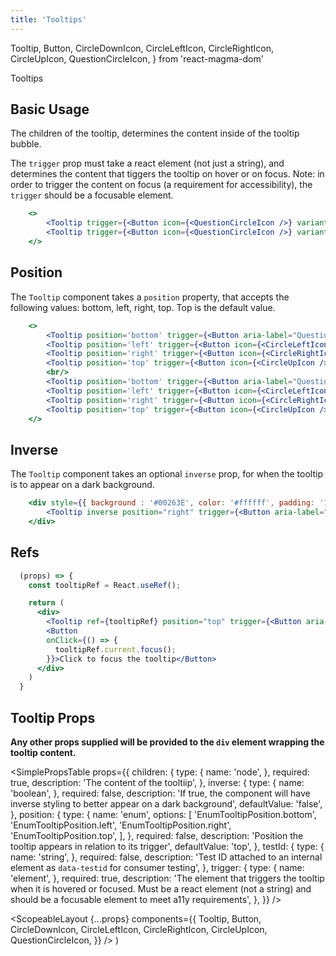 ```yaml
---
title: 'Tooltips'
---
```


  Tooltip,
  Button,
  CircleDownIcon,
  CircleLeftIcon,
  CircleRightIcon,
  CircleUpIcon,
  QuestionCircleIcon,
} from 'react-magma-dom'

<DocsHeading to="/design/tooltips/" type="design">
  Tooltips
</DocsHeading>

## Basic Usage

The children of the tooltip, determines the content inside of the tooltip bubble.

The `trigger` prop must take a react element (not just a string), and determines the content that tiggers the tooltip on hover or on focus. Note: in order to trigger the content on focus (a requirement for accessibility), the `trigger` should be a focusable element.

```.jsx
    <>
        <Tooltip trigger={<Button icon={<QuestionCircleIcon />} variant="link" />}>What's this?</Tooltip>
        <Tooltip trigger={<Button icon={<QuestionCircleIcon />} variant="link" />}>Lorem ipsum dolor sit amet, mutat utroque cu quo. Vel molestie invidunt dissentiet no, ut vim iriure eloquentiam.</Tooltip>
    </>
```

## Position

The `Tooltip` component takes a `position` property, that accepts the following values: bottom, left, right, top. Top is the default value.

```.jsx
    <>
        <Tooltip position='bottom' trigger={<Button aria-label="Question Icon" icon={<CircleDownIcon />} variant="link" />}>Tooltip bottom</Tooltip>
        <Tooltip position='left' trigger={<Button icon={<CircleLeftIcon />} variant="link" />}>Tooltip left</Tooltip>
        <Tooltip position='right' trigger={<Button icon={<CircleRightIcon />} variant="link" />}>Tooltip right</Tooltip>
        <Tooltip position='top' trigger={<Button icon={<CircleUpIcon />} variant="link" />}>Tooltip top</Tooltip>
        <br/>
        <Tooltip position='bottom' trigger={<Button aria-label="Question Icon" icon={<CircleDownIcon />} variant="link" />}>Lorem ipsum dolor sit amet, mutat utroque cu quo. Vel molestie invidunt dissentiet no, ut vim iriure eloquentiam.</Tooltip>
        <Tooltip position='left' trigger={<Button icon={<CircleLeftIcon />} variant="link" />}>Lorem ipsum dolor sit amet, mutat utroque cu quo. Vel molestie invidunt dissentiet no, ut vim iriure eloquentiam.</Tooltip>
        <Tooltip position='right' trigger={<Button icon={<CircleRightIcon />} variant="link" />}>Lorem ipsum dolor sit amet, mutat utroque cu quo. Vel molestie invidunt dissentiet no, ut vim iriure eloquentiam.</Tooltip>
        <Tooltip position='top' trigger={<Button icon={<CircleUpIcon />} variant="link" />}>Lorem ipsum dolor sit amet, mutat utroque cu quo. Vel molestie invidunt dissentiet no, ut vim iriure eloquentiam.</Tooltip>
    </>
```

## Inverse

The `Tooltip` component takes an optional `inverse` prop, for when the tooltip is to appear on a dark background.

```.jsx
    <div style={{ background : '#00263E', color: '#ffffff', padding: '10px' }}>
        <Tooltip inverse position="right" trigger={<Button aria-label="Question Icon" icon={<QuestionCircleIcon />} inverse variant="link" />}>Inverse tooltip</Tooltip>
    </div>
```

## Refs

```.jsx
  (props) => {
    const tooltipRef = React.useRef();

    return (
      <div>
        <Tooltip ref={tooltipRef} position="top" trigger={<Button aria-label="Question Icon" icon={<QuestionCircleIcon />} variant="link" />}>Ref tooltip</Tooltip>
        <Button
        onClick={() => {
          tooltipRef.current.focus();
        }}>Click to focus the tooltip</Button>
      </div>
    )
  }
```

## Tooltip Props

**Any other props supplied will be provided to the `div` element wrapping the tooltip content.**

<SimplePropsTable
  props={{
    children: {
      type: {
        name: 'node',
      },
      required: true,
      description: 'The content of the tooltiip',
    },
    inverse: {
      type: {
        name: 'boolean',
      },
      required: false,
      description:
        'If true, the component will have inverse styling to better appear on a dark background',
      defaultValue: 'false',
    },
    position: {
      type: {
        name: 'enum',
        options: [
          'EnumTooltipPosition.bottom',
          'EnumTooltipPosition.left',
          'EnumTooltipPosition.right',
          'EnumTooltipPosition.top',
        ],
      },
      required: false,
      description: 'Position the tooltip appears in relation to its trigger',
      defaultValue: 'top',
    },
    testId: {
      type: {
        name: 'string',
      },
      required: false,
      description:
        'Test ID attached to an internal element as `data-testid` for consumer testing',
    },
    trigger: {
      type: {
        name: 'element',
      },
      required: true,
      description:
        'The element that triggers the tooltip when it is hovered or focused.  Must be a react element (not a string) and should be a focusable element to meet a11y requirements',
    },
  }}
/>

  <ScopeableLayout
    {...props}
    components={{
      Tooltip,
      Button,
      CircleDownIcon,
      CircleLeftIcon,
      CircleRightIcon,
      CircleUpIcon,
      QuestionCircleIcon,
    }}
  />
)

